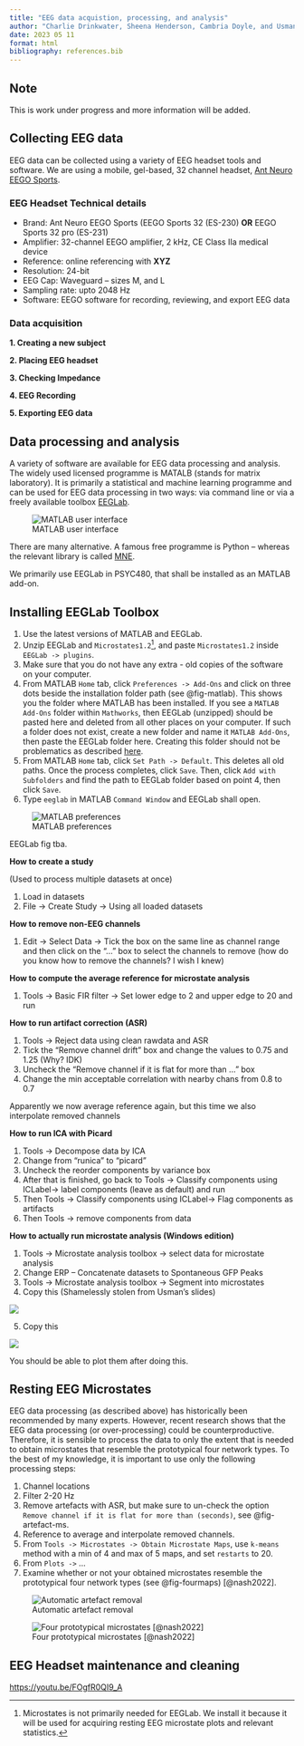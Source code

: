 ```yaml
---
title: "EEG data acquistion, processing, and analysis"
author: "Charlie Drinkwater, Sheena Henderson, Cambria Doyle, and Usman Afzali"
date: 2023 05 11
format: html
bibliography: references.bib
---
```


::: callout-note
## Note

This is work under progress and more information will be added.
:::

## Collecting EEG data

EEG data can be collected using a variety of EEG headset tools and software. We are using a mobile, gel-based, 32 channel headset, [Ant Neuro EEGO Sports](https://www.ant-neuro.com/products/eego_sports).

### EEG Headset Technical details

-   Brand: Ant Neuro EEGO Sports (EEGO Sports 32 (ES-230) **OR** EEGO Sports 32 pro (ES-231)
-   Amplifier: 32-channel EEGO amplifier, 2 kHz, CE Class IIa medical device
-   Reference: online referencing with **XYZ**
-   Resolution: 24-bit
-   EEG Cap: Waveguard -- sizes M, and L
-   Sampling rate: upto 2048 Hz
-   Software: EEGO software for recording, reviewing, and export EEG data

### Data acquisition

**1. Creating a new subject**

**2. Placing EEG headset**

**3. Checking Impedance**

**4. EEG Recording**

**5. Exporting EEG data**

## Data processing and analysis

A variety of software are available for EEG data processing and analysis. The widely used licensed programme is MATALB (stands for matrix laboratory). It is primarily a statistical and machine learning programme and can be used for EEG data processing in two ways: via command line or via a freely available toolbox [EEGLab](https://eeglab.org).

![MATLAB user interface](/figs/matlab.png)

There are many alternative. A famous free programme is Python -- whereas the relevant library is called [MNE](https://mne.tools/stable/index.html).

We primarily use EEGLab in PSYC480, that shall be installed as an MATLAB add-on.

## Installing EEGLab Toolbox

1.  Use the latest versions of MATLAB and EEGLab.
2.  Unzip EEGLab and `Microstates1.2`[^1], and paste `Microstates1.2` inside `EEGLab -> plugins`.
3.  Make sure that you do not have any extra - old copies of the software on your computer.
4.  From MATLAB `Home` tab, click `Preferences -> Add-Ons` and click on three dots beside the installation folder path (see @fig-matlab). This shows you the folder where MATLAB has been installed. If you see a `MATLAB Add-Ons` folder within `Mathworks`, then EEGLab (unzipped) should be pasted here and deleted from all other places on your computer. If such a folder does not exist, create a new folder and name it `MATLAB Add-Ons`, then paste the EEGLab folder here. Creating this folder should not be problematics as described [here](https://usman-afzali.github.io/PSYC480/labs/matlab.html).
5.  From MATLAB `Home` tab, click `Set Path -> Default`. This deletes all old paths. Once the process completes, click `Save`. Then, click `Add with Subfolders` and find the path to EEGLab folder based on point 4, then click `Save`.
6.  Type `eeglab` in MATLAB `Command Window` and EEGLab shall open.

[^1]: Microstates is not primarily needed for EEGLab. We install it because it will be used for acquiring resting EEG microstate plots and relevant statistics.

![MATLAB preferences](/figs/matlab-pref.png){#fig-matlab}

EEGLab fig tba.

**How to create a study**

(Used to process multiple datasets at once)

1.  Load in datasets
2.  File -\> Create Study -\> Using all loaded datasets

**How to remove non-EEG channels**

1.  Edit -\> Select Data -\> Tick the box on the same line as channel range and then click on the "..." box to select the channels to remove (how do you know how to remove the channels? I wish I knew)

**How to compute the average reference for microstate analysis**

1.  Tools -\> Basic FIR filter -\> Set lower edge to 2 and upper edge to 20 and run

**How to run artifact correction (ASR)**

1.  Tools -\> Reject data using clean rawdata and ASR
2.  Tick the "Remove channel drift" box and change the values to 0.75 and 1.25 (Why? IDK)
3.  Uncheck the "Remove channel if it is flat for more than ..." box
4.  Change the min acceptable correlation with nearby chans from 0.8 to 0.7

Apparently we now average reference again, but this time we also interpolate removed channels

**How to run ICA with Picard**

1.  Tools -\> Decompose data by ICA
2.  Change from "runica" to "picard"
3.  Uncheck the reorder components by variance box
4.  After that is finished, go back to Tools -\> Classify components using ICLabel-\> label components (leave as default) and run
5.  Then Tools -\> Classify components using ICLabel-\> Flag components as artifacts
6.  Then Tools -\> remove components from data

**How to actually run microstate analysis (Windows edition)**

1.  Tools -\> Microstate analysis toolbox -\> select data for microstate analysis
2.  Change ERP -- Concatenate datasets to Spontaneous GFP Peaks
3.  Tools -\> Microstate analysis toolbox -\> Segment into microstates
4.  Copy this (Shamelessly stolen from Usman's slides)

![](/figs/ms-windows.png)

5.  Copy this

![](/figs/ms-win-2.png)

You should be able to plot them after doing this.

## Resting EEG Microstates

EEG data processing (as described above) has historically been recommended by many experts. However, recent research shows that the EEG data processing (or over-processing) could be counterproductive. Therefore, it is sensible to process the data to only the extent that is needed to obtain microstates that resemble the prototypical four network types. To the best of my knowledge, it is important to use only the following processing steps:

1.  Channel locations
2.  Filter 2-20 Hz
3.  Remove artefacts with ASR, but make sure to un-check the option `Remove channel if it is flat for more than (seconds)`, see @fig-artefact-ms.
4.  Reference to average and interpolate removed channels.
5.  From `Tools -> Microstates -> Obtain Microstate Maps`, use `k-means` method with a min of 4 and max of 5 maps, and set `restarts` to 20.
6.  From `Plots ->` ...
7.  Examine whether or not your obtained microstates resemble the prototypical four network types (see @fig-fourmaps) [@nash2022].

![Automatic artefact removal](/figs/artefact-ms.jpg){#fig-artefact-ms}

![Four prototypical microstates [@nash2022]](/figs/fourmaps.png){#fig-fourmaps}

## EEG Headset maintenance and cleaning

<https://youtu.be/FOgfR0QI9_A>
